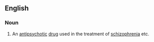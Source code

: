 {{also|rispéridone}}
==English==

===Noun===
{{wikipedia}}
{{en-noun|-}}

# An [[antipsychotic]] [[drug]] used in the treatment of [[schizophrenia]] etc.